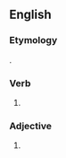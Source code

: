 ==English==

===Etymology===
{{suffix|might|est|lang=en}}.

===Verb===
{{head|en|verb form|cat2=simple verb past forms|cat3=second-person singular forms}}

# {{context|archaic|lang=en}} {{form of|second-person singular simple past|may|lang=en}}

===Adjective===
{{head|en|adjective superlative form}}

# {{context|obsolete|lang=en}} {{en-superlative of|might}}